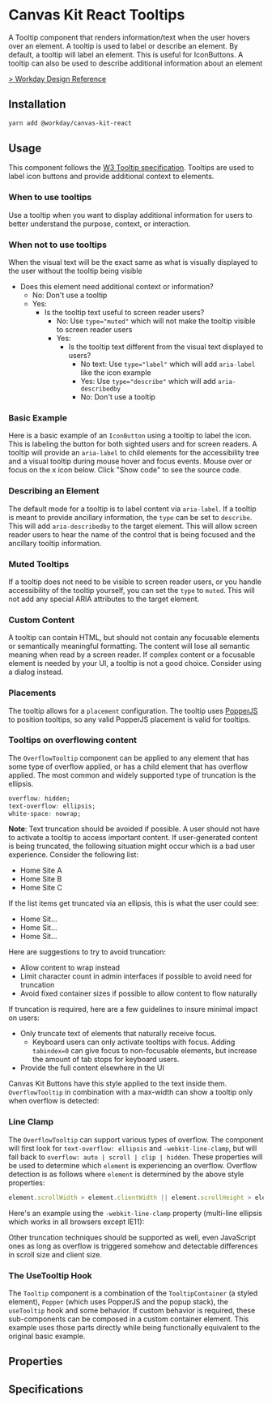 


<Meta title="Components/Popups/Tooltip/React" component={Tooltip} />

# Canvas Kit React Tooltips

A Tooltip component that renders information/text when the user hovers over an element. A tooltip is
used to label or describe an element. By default, a tooltip will label an element. This is useful
for IconButtons. A tooltip can also be used to describe additional information about an element

[> Workday Design Reference](https://design.workday.com/components/popups/tooltips)

## Installation

```sh
yarn add @workday/canvas-kit-react
```

## Usage

This component follows the
[W3 Tooltip specification](https://www.w3.org/TR/wai-aria-practices/#tooltip). Tooltips are used to
label icon buttons and provide additional context to elements.

### When to use tooltips

Use a tooltip when you want to display additional information for users to better understand the
purpose, context, or interaction.

### When not to use tooltips

When the visual text will be the exact same as what is visually displayed to the user without the
tooltip being visible

- Does this element need additional context or information?
  - No: Don't use a tooltip
  - Yes:
    - Is the tooltip text useful to screen reader users?
      - No: Use `type="muted"` which will not make the tooltip visible to screen reader users
      - Yes:
        - Is the tooltip text different from the visual text displayed to users?
          - No text: Use `type="label"` which will add `aria-label` like the icon example
          - Yes: Use `type="describe"` which will add `aria-describedby`
          - No: Don't use a tooltip

### Basic Example

Here is a basic example of an `IconButton` using a tooltip to label the icon. This is labeling the
button for both sighted users and for screen readers. A tooltip will provide an `aria-label` to
child elements for the accessibility tree and a visual tooltip during mouse hover and focus events.
Mouse over or focus on the x icon below. Click "Show code" to see the source code.

<ExampleCodeBlock code={Default} />

### Describing an Element

The default mode for a tooltip is to label content via `aria-label`. If a tooltip is meant to
provide ancillary information, the `type` can be set to `describe`. This will add `aria-describedby`
to the target element. This will allow screen reader users to hear the name of the control that is
being focused and the ancillary tooltip information.

<ExampleCodeBlock code={DescribeType} />

### Muted Tooltips

If a tooltip does not need to be visible to screen reader users, or you handle accessibility of the
tooltip yourself, you can set the `type` to `muted`. This will not add any special ARIA attributes
to the target element.

<ExampleCodeBlock code={Muted} />

### Custom Content

A tooltip can contain HTML, but should not contain any focusable elements or semantically meaningful
formatting. The content will lose all semantic meaning when read by a screen reader. If complex
content or a focusable element is needed by your UI, a tooltip is not a good choice. Consider using
a dialog instead.

<ExampleCodeBlock code={CustomContent} />

### Placements

The tooltip allows for a `placement` configuration. The tooltip uses
[PopperJS](https://popper.js.org/) to position tooltips, so any valid PopperJS placement is valid
for tooltips.

<ExampleCodeBlock code={Placements} />

### Tooltips on overflowing content

The `OverflowTooltip` component can be applied to any element that has some type of overflow
applied, or has a child element that has overflow applied. The most common and widely supported type
of truncation is the ellipsis.

```css
overflow: hidden;
text-overflow: ellipsis;
white-space: nowrap;
```

**Note**: Text truncation should be avoided if possible. A user should not have to activate a
tooltip to access important content. If user-generated content is being truncated, the following
situation might occur which is a bad user experience. Consider the following list:

- Home Site A
- Home Site B
- Home Site C

If the list items get truncated via an ellipsis, this is what the user could see:

- Home Sit...
- Home Sit...
- Home Sit...

Here are suggestions to try to avoid truncation:

- Allow content to wrap instead
- Limit character count in admin interfaces if possible to avoid need for truncation
- Avoid fixed container sizes if possible to allow content to flow naturally

If truncation is required, here are a few guidelines to insure minimal impact on users:

- Only truncate text of elements that naturally receive focus.
  - Keyboard users can only activate tooltips with focus. Adding `tabindex=0` can give focus to
    non-focusable elements, but increase the amount of tab stops for keyboard users.
- Provide the full content elsewhere in the UI

Canvas Kit Buttons have this style applied to the text inside them. `OverflowTooltip` in combination
with a max-width can show a tooltip only when overflow is detected:

<ExampleCodeBlock code={Ellipsis} />

### Line Clamp

The `OverflowTooltip` can support various types of overflow. The component will first look for
`text-overflow: ellipsis` and `-webkit-line-clamp`, but will fall back to
`overflow: auto | scroll | clip | hidden`. These properties will be used to determine which
`element` is experiencing an overflow. Overflow detection is as follows where `element` is
determined by the above style properties:

```js
element.scrollWidth > element.clientWidth || element.scrollHeight > element.clientHeight;
```

Here's an example using the `-webkit-line-clamp` property (multi-line ellipsis which works in all
browsers except IE11):

<ExampleCodeBlock code={LineClamp} />

Other truncation techniques should be supported as well, even JavaScript ones as long as overflow is
triggered somehow and detectable differences in scroll size and client size.

### The UseTooltip Hook

The `Tooltip` component is a combination of the `TooltipContainer` (a styled element), `Popper`
(which uses PopperJS and the popup stack), the `useTooltip` hook and some behavior. If custom
behavior is required, these sub-components can be composed in a custom container element. This
example uses those parts directly while being functionally equivalent to the original basic example.

<ExampleCodeBlock code={UseTooltip} />

## Properties

<ArgsTable of={Tooltip} />

## Specifications

<Specifications file="Tooltip.spec.ts" name="Tooltip" />
